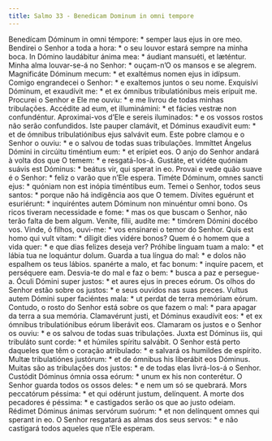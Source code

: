 ```yaml
---
title: Salmo 33 - Benedicam Dominum in omni tempore
---
```


<div class="grid grid-cols-2 gap-5">
  <span class="col-6 dropcaps text-justify">
    Benedícam Dóminum in omni témpore: * semper laus ejus in ore meo.
  </span>
  <span class="col-6 dropcaps text-justify">
    Bendirei o Senhor a toda a hora: * o seu louvor estará sempre na minha boca.
  </span>
  <span class="col-6 text-justify">
    In Dómino laudábitur ánima mea: * áudiant mansuéti, et læténtur.
  </span>
  <span class="col-6 text-justify">
    Minha alma louvar-se-á no Senhor: * ouçam-n’O os mansos e se alegrem.
  </span>
  <span class="col-6 text-justify">
    Magnificáte Dóminum mecum: * et exaltémus nomen ejus in idípsum.
  </span>
  <span class="col-6 text-justify">
    Comigo engrandecei o Senhor: * e exaltemos juntos o seu nome.
  </span>
  <span class="col-6 text-justify">
    Exquisívi Dóminum, et exaudívit me: * et ex ómnibus tribulatiónibus meis
    erípuit me.
  </span>
  <span class="col-6 text-justify">
    Procurei o Senhor e Ele me ouviu: * e me livrou de todas minhas tribulações.
  </span>
  <span class="col-6 text-justify">
    Accédite ad eum, et illuminámini: * et fácies vestræ non confundéntur.
  </span>
  <span class="col-6 text-justify">
    Aproximai-vos d’Ele e sereis iluminados: * e os vossos rostos não serão
    confundidos.
  </span>
  <span class="col-6 text-justify">
    Iste pauper clamávit, et Dóminus exaudívit eum: * et de ómnibus
    tribulatiónibus ejus salvávit eum.
  </span>
  <span class="col-6 text-justify">
    Este pobre clamou e o Senhor o ouviu: * e o salvou de todas suas
    tribulações.
  </span>
  <span class="col-6 text-justify">
    Immíttet Ángelus Dómini in circúitu timéntium eum: * et erípiet eos.
  </span>
  <span class="col-6 text-justify">
    O anjo do Senhor andará à volta dos que O temem: * e resgatá-los-á.
  </span>
  <span class="col-6 text-justify">
    Gustáte, et vidéte quóniam suávis est Dóminus: * beátus vir, qui sperat in
    eo.
  </span>
  <span class="col-6 text-justify">
    Provai e vede quão suave é o Senhor: * feliz o varão que n’Ele espera.
  </span>
  <span class="col-6 text-justify">
    Timéte Dóminum, omnes sancti ejus: * quóniam non est inópia timéntibus eum.
  </span>
  <span class="col-6 text-justify">
    Temei o Senhor, todos seus santos: * porque não há indigência aos que O
    temem.
  </span>
  <span class="col-6 text-justify">
    Dívites eguérunt et esuriérunt: * inquiréntes autem Dóminum non minuéntur
    omni bono.
  </span>
  <span class="col-6 text-justify">
    Os ricos tiveram necessidade e fome: * mas os que buscam o Senhor, não terão
    falta de bem algum.
  </span>
  <span class="col-6 text-justify">
    Veníte, fílii, audíte me: * timórem Dómini docébo vos.
  </span>
  <span class="col-6 text-justify">
    Vinde, ó filhos, ouvi-me: * vos ensinarei o temor do Senhor.
  </span>
  <span class="col-6 text-justify">
    Quis est homo qui vult vitam: * díligit dies vidére bonos?
  </span>
  <span class="col-6 text-justify">
    Quem é o homem que a vida quer: * e que dias felizes deseja ver?
  </span>
  <span class="col-6 text-justify">
    Próhibe linguam tuam a malo: * et lábia tua ne loquántur dolum.
  </span>
  <span class="col-6 text-justify">
    Guarda a tua língua do mal: * e dolos não espalhem os teus lábios.
  </span>
  <span class="col-6 text-justify">
    spanérte a malo, et fac bonum: * inquíre pacem, et perséquere eam.
  </span>
  <span class="col-6 text-justify">
    Desvia-te do mal e faz o bem: * busca a paz e persegue-a.
  </span>
  <span class="col-6 text-justify">
    Óculi Dómini super justos: * et aures ejus in preces eórum.
  </span>
  <span class="col-6 text-justify">
    Os olhos do Senhor estão sobre os justos: * e seus ouvidos nas suas preces.
  </span>
  <span class="col-6 text-justify">
    Vultus autem Dómini super faciéntes mala: * ut perdat de terra memóriam
    eórum.
  </span>
  <span class="col-6 text-justify">
    Contudo, o rosto do Senhor está sobre os que fazem o mal: * para apagar da
    terra a sua memória.
  </span>
  <span class="col-6 text-justify">
    Clamavérunt justi, et Dóminus exaudívit eos: * et ex ómnibus tribulatiónibus
    eórum liberávit eos.
  </span>
  <span class="col-6 text-justify">
    Clamaram os justos e o Senhor os ouviu: * e os salvou de todas suas
    tribulações.
  </span>
  <span class="col-6 text-justify">
    Juxta est Dóminus iis, qui tribuláto sunt corde: * et húmiles spíritu
    salvábit.
  </span>
  <span class="col-6 text-justify">
    O Senhor está perto daqueles que têm o coração atribulado: * e salvará os
    humildes de espírito.
  </span>
  <span class="col-6 text-justify">
    Multæ tribulatiónes justórum: * et de ómnibus his liberábit eos Dóminus.
  </span>
  <span class="col-6 text-justify">
    Muitas são as tribulações dos justos: * e de todas elas livrá-los-á o
    Senhor.
  </span>
  <span class="col-6 text-justify">
    Custódit Dóminus ómnia ossa eórum: * unum ex his non conterétur.
  </span>
  <span class="col-6 text-justify">
    O Senhor guarda todos os ossos deles: * e nem um só se quebrará.
  </span>
  <span class="col-6 text-justify">
    Mors peccatórum péssima: * et qui odérunt justum, delínquent.
  </span>
  <span class="col-6 text-justify">
    A morte dos pecadores é péssima: * e castigados serão os que ao justo
    odeiam.
  </span>
  <span class="col-6 text-justify">
    Rédimet Dóminus ánimas servórum suórum: * et non delínquent omnes qui
    sperant in eo.
  </span>
  <span class="col-6 text-justify">
    O Senhor resgatará as almas dos seus servos: * e não castigará todos aqueles
    que n’Ele esperam.
  </span>
</div>

